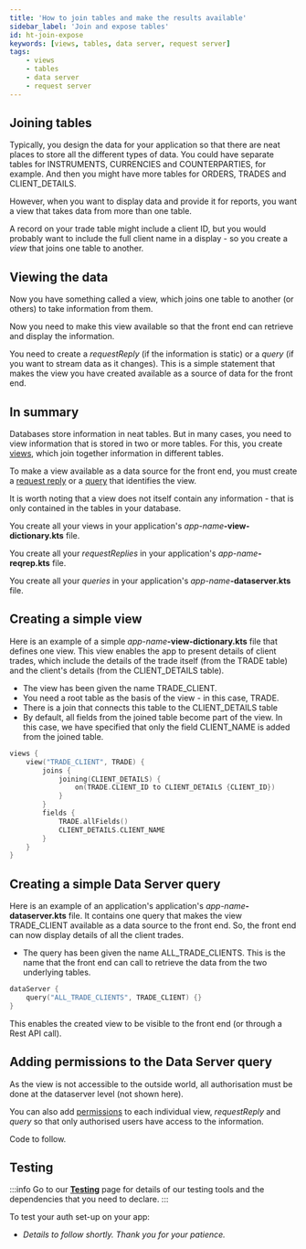 ```yaml
---
title: 'How to join tables and make the results available'
sidebar_label: 'Join and expose tables'
id: ht-join-expose
keywords: [views, tables, data server, request server]
tags:
    - views
    - tables
    - data server
    - request server
---
```






## Joining tables
Typically, you design the data for your application so that there are neat places to store all the different types of data. You could have separate tables for INSTRUMENTS, CURRENCIES and COUNTERPARTIES, for example. And then you might have more tables for ORDERS, TRADES and CLIENT_DETAILS.

However, when you want to display data and provide it for reports, you want a view that takes data from more than one table.

A record on your trade table might include a client ID, but you would probably want to include the full client name in a display - so you create a *view* that joins one table to another.

## Viewing the data
Now you have something called a view, which joins one table to another (or others) to take information from them.

Now you need to make this view available so that the front end can retrieve and display the information. 

You need to create a *requestReply* (if the information is static) or a *query* (if you want to stream data as it changes). This is a simple statement that makes the view you have created available as a source of data for the front end.

## In summary
Databases store information in neat tables. But in many cases, you need to view information that is stored in two or more tables. For this, you create [views](/database/fields-tables-views/views/), which join together information in different tables.

To make a view available as a data source for the front end, you must create a [request reply](/server/request-server/basics/) or a [query](/server/data-server/basics/) that identifies the view.

It is worth noting that a view does not itself contain any information - that is only contained in the tables in your database.

You create all your views in your application's _app-name_**-view-dictionary.kts** file.

You create all your _requestReplies_ in your application's _app-name_**-reqrep.kts** file.

You create all your _queries_ in your application's _app-name_**-dataserver.kts** file.

## Creating a simple view
Here is an example of a simple  _app-name_**-view-dictionary.kts** file that defines one view. This view enables the app to present details of client trades, which include the details of the trade itself (from the TRADE table) and the client's details (from the CLIENT_DETAILS table).

- The view has been given the name TRADE_CLIENT. 
- You need a root table as the basis of the view - in this case, TRADE.
- There is a join that connects this table to the CLIENT_DETAILS table
- By default, all fields from the joined table become part of the view. In this case, we have specified that only the field CLIENT_NAME is added from the joined table.

```kotlin
views {
    view("TRADE_CLIENT", TRADE) {
        joins {
            joining(CLIENT_DETAILS) {
                on(TRADE.CLIENT_ID to CLIENT_DETAILS {CLIENT_ID})
            }
        }
        fields {
            TRADE.allFields()
            CLIENT_DETAILS.CLIENT_NAME
        }
    }
}
```

## Creating a simple Data Server query

Here is an example of an application's application's _app-name_**-dataserver.kts** file. It contains one query that makes the view TRADE_CLIENT available as a data source to the front end. So, the front end can now display details of all the client trades.

- The query has been given the name ALL_TRADE_CLIENTS. This is the name that the front end can call to retrieve the data from the two underlying tables.

```kotlin
dataServer {
    query("ALL_TRADE_CLIENTS", TRADE_CLIENT) {}
}
```

This enables the created view to be visible to the front end (or through a Rest API call).

## Adding permissions to the Data Server query

As the view is not accessible to the outside world, all authorisation must be done at the dataserver level (not shown here).

You can also add [permissions](/how-to/ht-auth/) to each individual view, _requestReply_ and _query_ so that only authorised users have access to the information.

Code to follow.

## Testing

:::info
Go to our [**Testing**](/how-to/ht-prepare-test/) page for details of our testing tools and the dependencies that you need to declare.
:::

To test your auth set-up on your app:

- *Details to follow shortly. Thank you for your patience.*


